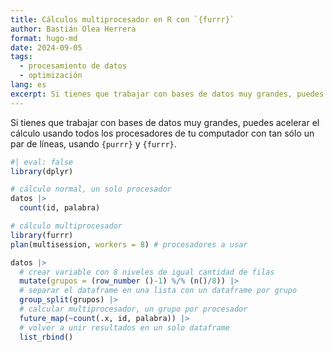 ```yaml
---
title: Cálculos multiprocesador en R con `{furrr}`
author: Bastián Olea Herrera
format: hugo-md
date: 2024-09-05
tags:
  - procesamiento de datos
  - optimización
lang: es
excerpt: Si tienes que trabajar con bases de datos muy grandes, puedes acelerar el cálculo usando todos los procesadores de tu computador con tan sólo un par de líneas, usando `{purrr}` y `{furrr}`.
---
```


Si tienes que trabajar con bases de datos muy grandes, puedes acelerar el cálculo usando todos los procesadores de tu computador con tan sólo un par de líneas, usando `{purrr}` y `{furrr}`.


```r
#| eval: false
library(dplyr) 

# cálculo normal, un solo procesador
datos |>
  count(id, palabra)

# cálculo multiprocesador
library(furrr)
plan(multisession, workers = 8) # procesadores a usar

datos |> 
  # crear variable con 8 niveles de igual cantidad de filas
  mutate(grupos = (row_number ()-1) %/% (n()/8)) |>
  # separar el dataframe en una lista con un dataframe por grupo
  group_split(grupos) |>
  # calcular multiprocesador, un grupo por procesador
  future_map(~count(.x, id, palabra)) |>
  # volver a unir resultados en un solo dataframe
  list_rbind()
```

